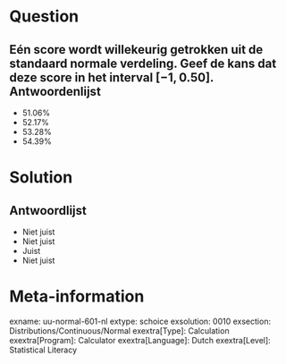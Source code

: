 Question
========
Eén score wordt willekeurig getrokken uit de standaard normale verdeling. Geef de kans dat deze score in het interval $\left[-1,  0.50\right]$.  Antwoordenlijst
----------

* $51.06\%$
* $52.17\%$
* $53.28\%$
* $54.39\%$

Solution
========

Antwoordlijst
----------

* Niet juist
* Niet juist
* Juist
* Niet juist

Meta-information
================
exname: uu-normal-601-nl
extype: schoice
exsolution: 0010
exsection: Distributions/Continuous/Normal
exextra[Type]: Calculation
exextra[Program]: Calculator
exextra[Language]: Dutch
exextra[Level]: Statistical Literacy
